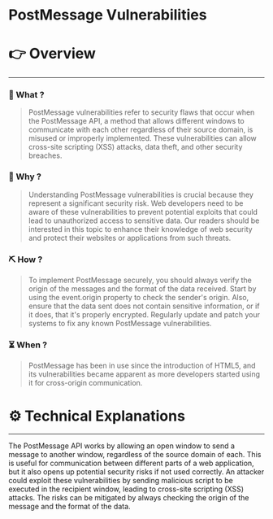 # PostMessage Vulnerabilities


# 👉 Overview

---

### 👀 What ?

> PostMessage vulnerabilities refer to security flaws that occur when the PostMessage API, a method that allows different windows to communicate with each other regardless of their source domain, is misused or improperly implemented. These vulnerabilities can allow cross-site scripting (XSS) attacks, data theft, and other security breaches.
> 

### 🧐 Why ?

> Understanding PostMessage vulnerabilities is crucial because they represent a significant security risk. Web developers need to be aware of these vulnerabilities to prevent potential exploits that could lead to unauthorized access to sensitive data. Our readers should be interested in this topic to enhance their knowledge of web security and protect their websites or applications from such threats.
> 

### ⛏️ How ?

> To implement PostMessage securely, you should always verify the origin of the messages and the format of the data received. Start by using the event.origin property to check the sender's origin. Also, ensure that the data sent does not contain sensitive information, or if it does, that it's properly encrypted. Regularly update and patch your systems to fix any known PostMessage vulnerabilities.
> 

### ⏳ When ?

> PostMessage has been in use since the introduction of HTML5, and its vulnerabilities became apparent as more developers started using it for cross-origin communication.
> 

# ⚙️ Technical Explanations

---

The PostMessage API works by allowing an open window to send a message to another window, regardless of the source domain of each. This is useful for communication between different parts of a web application, but it also opens up potential security risks if not used correctly. An attacker could exploit these vulnerabilities by sending malicious script to be executed in the recipient window, leading to cross-site scripting (XSS) attacks. The risks can be mitigated by always checking the origin of the message and the format of the data.

